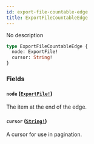 ```yaml
---
id: export-file-countable-edge
title: ExportFileCountableEdge
---
```


No description

```graphql
type ExportFileCountableEdge {
  node: ExportFile!
  cursor: String!
}
```

### Fields

#### `node` ([`ExportFile!`](../../../developer/api-reference/objects/export-file))

The item at the end of the edge.

#### `cursor` ([`String!`](../../../developer/api-reference/scalars/string))

A cursor for use in pagination.
